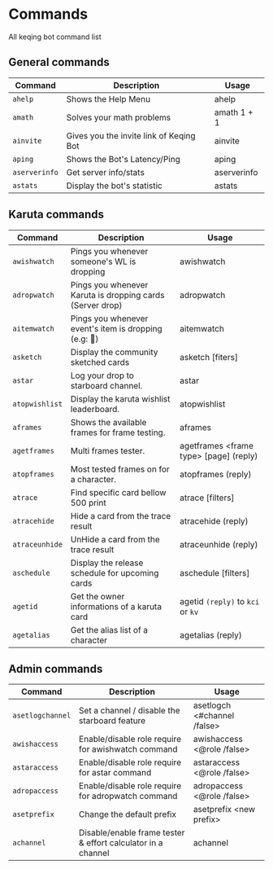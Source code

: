 # Commands

All keqing bot command list


## General commands
| Command       | Description                             | Usage                  |
|---------------|-----------------------------------------|------------------------|
| `ahelp`       | Shows the Help Menu                     | ahelp                  |
| `amath`       | Solves your math problems               | amath 1 + 1            |
| `ainvite`     | Gives you the invite link of Keqing Bot | ainvite                |
| `aping`       | Shows the Bot's Latency/Ping            | aping                  |
| `aserverinfo` | Get server info/stats                   | aserverinfo 					 |
| `astats`      | Display the bot's statistic             | astats                 |

## Karuta commands
| Command        | Description                                               | Usage                  |
|----------------|-----------------------------------------------------------|------------------------|
| `awishwatch`   | Pings you whenever someone's WL is dropping               | awishwatch             |
| `adropwatch`   | Pings you whenever Karuta is dropping cards (Server drop) | adropwatch             |
| `aitemwatch`   | Pings you whenever event's item is dropping (e.g: 🍉)    | aitemwatch             |
| `asketch`      | Display the community sketched cards                      | asketch [fiters]       |
| `astar`        | Log your drop to starboard channel.                       | astar                  |
| `atopwishlist` | Display the karuta wishlist leaderboard.                  | atopwishlist           |
| `aframes`      | Shows the available frames for frame testing.             | aframes                |
| `agetframes`   | Multi frames tester.                        | agetframes &lt;frame type&gt; [page] (reply) |
| `atopframes`   | Most tested frames on for a character.                     | atopframes (reply)    |
| `atrace`			 | Find specific card bellow 500 print												| atrace [filters]			|
| `atracehide`   | Hide a card from the trace result   												| atracehide (reply)  	|
| `atraceunhide` | UnHide a card from the trace result   											| atraceunhide (reply)  |
| `aschedule`		 | Display the release schedule for upcoming cards						| aschedule [filters]		|
| `agetid`			 | Get the owner informations of a karuta card		 | agetid `(reply)` to `kci` or `kv`|
| `agetalias`		 | Get the alias list of a character		                     | agetalias (reply) |

## Admin commands
| Command          | Description                                               | Usage                  |
|------------------|-----------------------------------------------------------|------------------------|
| `asetlogchannel` | Set a channel / disable the starboard feature     | asetlogch &lt;<span className="mention">#channel</span> /false>  |
| `awishaccess`    | Enable/disable role require for awishwatch command| awishaccess &lt;<span className="mention">@role</span> /false>   |
| `astaraccess`    | Enable/disable role require for astar command     | astaraccess &lt;<span className="mention">@role</span> /false>   |
| `adropaccess`    | Enable/disable role require for adropwatch command| adropaccess &lt;<span className="mention">@role</span> /false>   |
| `asetprefix`     | Change the default prefix                         | asetprefix &lt;new prefix&gt;  |
| `achannel`       | Disable/enable frame tester & effort calculator in a channel | achannel            |

